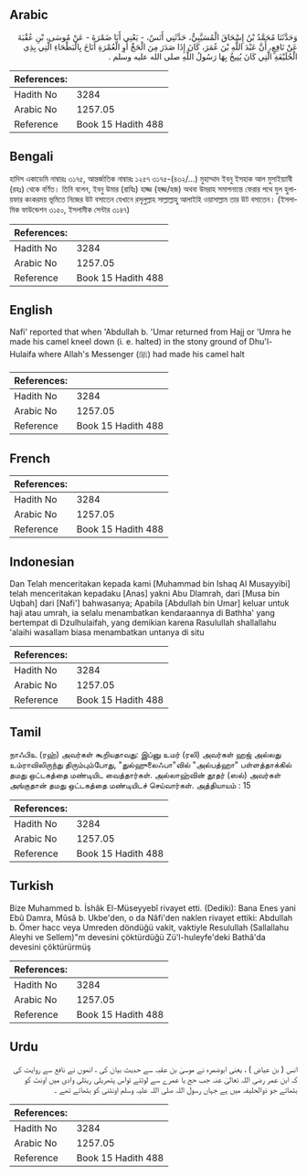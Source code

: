## Arabic


<div dir="rtl" lang="ar" style={{fontSize:'larger',backgroundColor:'#f8f9fa',padding:20}}>
وَحَدَّثَنَا مُحَمَّدُ بْنُ إِسْحَاقَ الْمُسَيَّبِيُّ، حَدَّثَنِي أَنَسٌ، - يَعْنِي أَبَا ضَمْرَةَ - عَنْ مُوسَى، بْنِ عُقْبَةَ عَنْ نَافِعٍ، أَنَّ عَبْدَ اللَّهِ بْنَ عُمَرَ، كَانَ إِذَا صَدَرَ مِنَ الْحَجِّ أَوِ الْعُمْرَةِ أَنَاخَ بِالْبَطْحَاءِ الَّتِي بِذِي الْحُلَيْفَةِ الَّتِي كَانَ يُنِيخُ بِهَا رَسُولُ اللَّهِ صلى الله عليه وسلم ‏.‏
</div>
<div style={{backgroundColor:'#f8f9fa',padding:20, marginBottom: 10}}><table> <thead> <tr> <th>References:</th> <th></th> </tr> </thead> <tbody><tr><td>Hadith No</td><td>3284</td></tr><tr><td>Arabic No</td><td>1257.05</td></tr><tr><td>Reference</td><td>Book 15 Hadith 488</td></tr></tbody></table></div>

## Bengali


<div dir="ltr" lang="bn" style={{fontSize:'larger',backgroundColor:'#f8f9fa',padding:20}}>
হাদিস একাডেমি নাম্বারঃ ৩১৭৫, আন্তর্জাতিক নাম্বারঃ ১২৫৭ ৩১৭৫-(৪৩২/...) মুহাম্মাদ ইবনু ইসহাক আল মুসাইয়্যাবী (রহঃ) থেকে বর্ণিত। তিনি বলেন, ইবনু উমার (রাযিঃ) হাজ্জ (হজ্জ/হজ) অথবা উমরাহ সমাপনান্তে ফেরার পথে যুল হুলায়ফার কংকরময় ভূমিতে নিজের উট বসাতেন যেখানে রসূলুল্লাহ সাল্লাল্লাহু আলাইহি ওয়াসাল্লাম তার উট বসাতেন। (ইসলামিক ফাউন্ডেশন ৩১৫০, ইসলামীক সেন্টার ৩১৪৭)
</div>
<div style={{backgroundColor:'#f8f9fa',padding:20, marginBottom: 10}}><table> <thead> <tr> <th>References:</th> <th></th> </tr> </thead> <tbody><tr><td>Hadith No</td><td>3284</td></tr><tr><td>Arabic No</td><td>1257.05</td></tr><tr><td>Reference</td><td>Book 15 Hadith 488</td></tr></tbody></table></div>

## English


<div dir="ltr" lang="en" style={{fontSize:'larger',backgroundColor:'#f8f9fa',padding:20}}>
Nafi' reported that when 'Abdullah b. 'Umar returned from Hajj or 'Umra he made his camel kneel down (i. e. halted) in the stony ground of Dhu'l-Hulaifa where Allah's Messenger (ﷺ) had made his camel halt
</div>
<div style={{backgroundColor:'#f8f9fa',padding:20, marginBottom: 10}}><table> <thead> <tr> <th>References:</th> <th></th> </tr> </thead> <tbody><tr><td>Hadith No</td><td>3284</td></tr><tr><td>Arabic No</td><td>1257.05</td></tr><tr><td>Reference</td><td>Book 15 Hadith 488</td></tr></tbody></table></div>

## French


<div dir="ltr" lang="fr" style={{fontSize:'larger',backgroundColor:'#f8f9fa',padding:20}}>

</div>
<div style={{backgroundColor:'#f8f9fa',padding:20, marginBottom: 10}}><table> <thead> <tr> <th>References:</th> <th></th> </tr> </thead> <tbody><tr><td>Hadith No</td><td>3284</td></tr><tr><td>Arabic No</td><td>1257.05</td></tr><tr><td>Reference</td><td>Book 15 Hadith 488</td></tr></tbody></table></div>

## Indonesian


<div dir="ltr" lang="id" style={{fontSize:'larger',backgroundColor:'#f8f9fa',padding:20}}>
Dan Telah menceritakan kepada kami [Muhammad bin Ishaq Al Musayyibi] telah menceritakan kepadaku [Anas] yakni Abu Dlamrah, dari [Musa bin Uqbah] dari [Nafi'] bahwasanya; Apabila [Abdullah bin Umar] keluar untuk haji atau umrah, ia selalu menambatkan kendaraannya di Bathha' yang bertempat di Dzulhulaifah, yang demikian karena Rasulullah shallallahu 'alaihi wasallam biasa menambatkan untanya di situ
</div>
<div style={{backgroundColor:'#f8f9fa',padding:20, marginBottom: 10}}><table> <thead> <tr> <th>References:</th> <th></th> </tr> </thead> <tbody><tr><td>Hadith No</td><td>3284</td></tr><tr><td>Arabic No</td><td>1257.05</td></tr><tr><td>Reference</td><td>Book 15 Hadith 488</td></tr></tbody></table></div>

## Tamil


<div dir="ltr" lang="ta" style={{fontSize:'larger',backgroundColor:'#f8f9fa',padding:20}}>
நாஃபிஉ (ரஹ்) அவர்கள் கூறியதாவது: இப்னு உமர் (ரலி) அவர்கள் ஹஜ் அல்லது உம்ராவிலிருந்து திரும்பும்போது, "துல்ஹுலைஃபா"வில் "அல்பத்ஹா" பள்ளத்தாக்கில் தமது ஒட்டகத்தை மண்டியிட வைத்தார்கள். அல்லாஹ்வின் தூதர் (ஸல்) அவர்கள் அங்குதான் தமது ஒட்டகத்தை மண்டியிடச் செய்வார்கள். அத்தியாயம் : 15
</div>
<div style={{backgroundColor:'#f8f9fa',padding:20, marginBottom: 10}}><table> <thead> <tr> <th>References:</th> <th></th> </tr> </thead> <tbody><tr><td>Hadith No</td><td>3284</td></tr><tr><td>Arabic No</td><td>1257.05</td></tr><tr><td>Reference</td><td>Book 15 Hadith 488</td></tr></tbody></table></div>

## Turkish


<div dir="ltr" lang="tr" style={{fontSize:'larger',backgroundColor:'#f8f9fa',padding:20}}>
Bize Muhammed b. İshâk El-Müseyyebî rivayet etti. (Dediki): Bana Enes yani Ebû Damra, Mûsâ b. Ukbe'den, o da Nâfi'den naklen rivayet ettiki: Abdullah b. Ömer hacc veya Umreden döndüğü vakit, vaktiyle Resulullah (Sallallahu Aleyhi ve Sellem)"m devesini çöktürdüğü Zü'l-huleyfe'deki Bathâ'da devesini çöktürürmüş
</div>
<div style={{backgroundColor:'#f8f9fa',padding:20, marginBottom: 10}}><table> <thead> <tr> <th>References:</th> <th></th> </tr> </thead> <tbody><tr><td>Hadith No</td><td>3284</td></tr><tr><td>Arabic No</td><td>1257.05</td></tr><tr><td>Reference</td><td>Book 15 Hadith 488</td></tr></tbody></table></div>

## Urdu


<div dir="rtl" lang="ur" style={{fontSize:'larger',backgroundColor:'#f8f9fa',padding:20}}>
انس ( بن عیاض ) ، یعنی ابوضمرہ نے موسیٰ بن عقبہ سے حدیث بیان کی ، انھوں نے نافع سے روایت کی کہ ابن عمر رضی اللہ تعالیٰ عنہ جب حج یا عمرے سے لوٹتے تواس پتھریلی ریتلی وادی میں اونٹ کو بٹھاتے جو ذوالحلیفہ میں ہے جہاں رسول اللہ صلی اللہ علیہ وسلم اونٹنی کو بٹھاتے تھے ۔
</div>
<div style={{backgroundColor:'#f8f9fa',padding:20, marginBottom: 10}}><table> <thead> <tr> <th>References:</th> <th></th> </tr> </thead> <tbody><tr><td>Hadith No</td><td>3284</td></tr><tr><td>Arabic No</td><td>1257.05</td></tr><tr><td>Reference</td><td>Book 15 Hadith 488</td></tr></tbody></table></div>